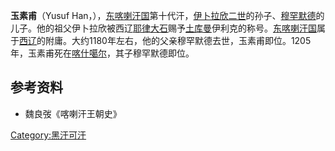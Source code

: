 '''玉素甫'''（Yusuf Han，{{bd|？||1205年||catIdx=Y}}），[[东喀喇汗国|东喀喇汗国]]第十代汗，[[伊卜拉欣二世|伊卜拉欣二世]]的孙子、[[穆罕默德二世_(东喀喇汗)|穆罕默德]]的儿子。他的祖父伊卜拉欣被西辽[[耶律大石|耶律大石]]赐予[[土库曼|土库曼]]伊利克的称号。[[东喀喇汗国|东喀喇汗国]]属于[[西辽|西辽]]的附庸。大约1180年左右，他的父亲穆罕默德去世，玉素甫即位。1205年，玉素甫死在[[喀什噶尔|喀什噶尔]]，其子穆罕默德即位。
{{start box}}
{{s-before|[[穆罕默德二世_(东喀喇汗)|穆罕默德二世]]}}
{{s-title|[[东喀喇汗国|东喀喇汗国]]可汗|1180年左右—1205年}}
{{s-after|[[穆罕默德三世|穆罕默德三世]]}}
{{end box}}

==参考资料==
*魏良弢《喀喇汗王朝史》

[[Category:黑汗可汗|Category:黑汗可汗]]